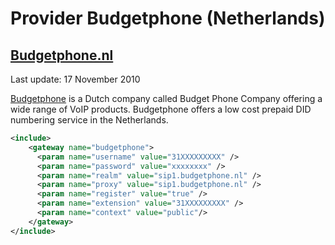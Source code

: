 
# Provider Budgetphone (Netherlands) 

 

## [Budgetphone.nl](http://www.Budgetphone.nl)

Last update: 17 November 2010

[Budgetphone](http://www.budgetphone.nl/) is a Dutch company called Budget Phone Company offering a wide range of VoIP products. Budgetphone offers a low cost prepaid DID numbering service in the Netherlands.

```xml
<include>
    <gateway name="budgetphone">
      <param name="username" value="31XXXXXXXXX" />
      <param name="password" value="xxxxxxxx" />
      <param name="realm" value="sip1.budgetphone.nl" />
      <param name="proxy" value="sip1.budgetphone.nl" />
      <param name="register" value="true" />
      <param name="extension" value="31XXXXXXXXX" />
      <param name="context" value="public"/>
    </gateway>
</include> 
```


